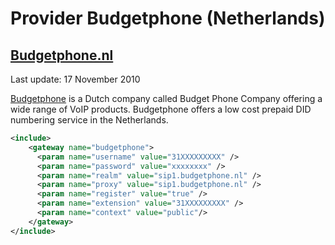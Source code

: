 
# Provider Budgetphone (Netherlands) 

 

## [Budgetphone.nl](http://www.Budgetphone.nl)

Last update: 17 November 2010

[Budgetphone](http://www.budgetphone.nl/) is a Dutch company called Budget Phone Company offering a wide range of VoIP products. Budgetphone offers a low cost prepaid DID numbering service in the Netherlands.

```xml
<include>
    <gateway name="budgetphone">
      <param name="username" value="31XXXXXXXXX" />
      <param name="password" value="xxxxxxxx" />
      <param name="realm" value="sip1.budgetphone.nl" />
      <param name="proxy" value="sip1.budgetphone.nl" />
      <param name="register" value="true" />
      <param name="extension" value="31XXXXXXXXX" />
      <param name="context" value="public"/>
    </gateway>
</include> 
```


